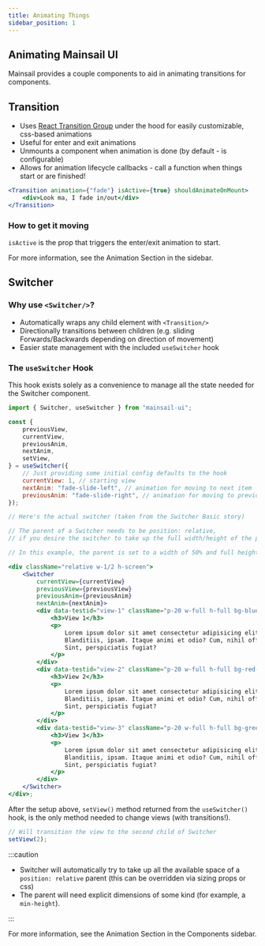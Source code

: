 ```yaml
---
title: Animating Things
sidebar_position: 1
---
```



## Animating Mainsail UI

Mainsail provides a couple components to aid in animating transitions for components.

## Transition

-   Uses [React Transition Group](https://reactcommunity.org/react-transition-group/) under the hood for easily customizable, css-based animations
-   Useful for enter and exit animations
-   Unmounts a component when animation is done (by default - is configurable)
-   Allows for animation lifecycle callbacks - call a function when things start or are finished!

```jsx
<Transition animation={"fade"} isActive={true} shouldAnimateOnMount>
    <div>Look ma, I fade in/out</div>
</Transition>
```

### How to get it moving

`isActive` is the prop that triggers the enter/exit animation to start.

For more information, see the Animation Section in the sidebar.

## Switcher

### Why use `<Switcher/>`?

-   Automatically wraps any child element with `<Transition/>`
-   Directionally transitions between children (e.g. sliding Forwards/Backwards depending on direction of movement)
-   Easier state management with the included `useSwitcher` hook

### The `useSwitcher` Hook

This hook exists solely as a convenience to manage all the state needed for the Switcher component.

```jsx
import { Switcher, useSwitcher } from "mainsail-ui";

const {
    previousView,
    currentView,
    previousAnim,
    nextAnim,
    setView,
} = useSwitcher({
    // Just providing some initial config defaults to the hook
    currentView: 1, // starting view
    nextAnim: "fade-slide-left", // animation for moving to next item
    previousAnim: "fade-slide-right", // animation for moving to previous item
});

// Here's the actual switcher (taken from the Switcher Basic story)

// The parent of a Switcher needs to be position: relative,
// if you desire the switcher to take up the full width/height of the parent

// In this example, the parent is set to a width of 50% and full height of the viewport using Mainsail utility classes

<div className="relative w-1/2 h-screen">
    <Switcher
        currentView={currentView}
        previousView={previousView}
        previousAnim={previousAnim}
        nextAnim={nextAnim}>
        <div data-testid="view-1" className="p-20 w-full h-full bg-blue-light">
            <h3>View 1</h3>
            <p>
                Lorem ipsum dolor sit amet consectetur adipisicing elit.
                Blanditiis, ipsam. Itaque animi et odio? Cum, nihil officia.
                Sint, perspiciatis fugiat?
            </p>
        </div>
        <div data-testid="view-2" className="p-20 w-full h-full bg-red-light">
            <h3>View 2</h3>
            <p>
                Lorem ipsum dolor sit amet consectetur adipisicing elit.
                Blanditiis, ipsam. Itaque animi et odio? Cum, nihil officia.
                Sint, perspiciatis fugiat?
            </p>
        </div>
        <div data-testid="view-3" className="p-20 w-full h-full bg-green-light">
            <h3>View 3</h3>
            <p>
                Lorem ipsum dolor sit amet consectetur adipisicing elit.
                Blanditiis, ipsam. Itaque animi et odio? Cum, nihil officia.
                Sint, perspiciatis fugiat?
            </p>
        </div>
    </Switcher>
</div>;
```

After the setup above, `setView()` method returned from the `useSwitcher()` hook, is the only method needed to change views (with transitions!).

```jsx
// Will transition the view to the second child of Switcher
setView(2);
```

:::caution

-   Switcher will automatically try to take up all the available space of a `position: relative` parent (this can be overridden via sizing props or css)
-   The parent will need explicit dimensions of some kind (for example, a `min-height`).

:::

For more information, see the Animation Section in the Components sidebar.
